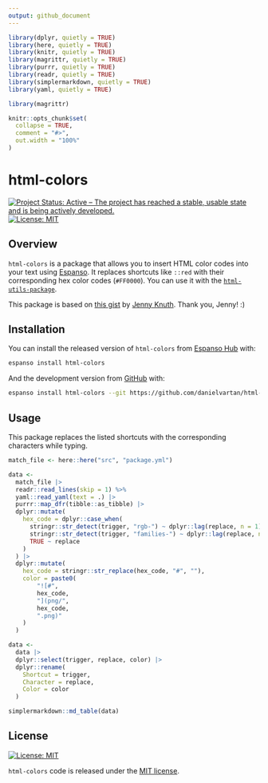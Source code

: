 ```yaml
---
output: github_document
---
```


<!-- README.md is generated from README.Rmd. Please edit that file -->

```r
library(dplyr, quietly = TRUE)
library(here, quietly = TRUE)
library(knitr, quietly = TRUE)
library(magrittr, quietly = TRUE)
library(purrr, quietly = TRUE)
library(readr, quietly = TRUE)
library(simplermarkdown, quietly = TRUE)
library(yaml, quietly = TRUE)
```

```r
library(magrittr)
```

```r
knitr::opts_chunk$set(
  collapse = TRUE,
  comment = "#>",
  out.width = "100%"
)
```

# html-colors

<!-- badges: start -->
[![Project Status: Active – The project has reached a stable, usable state and is being actively developed.](https://www.repostatus.org/badges/latest/active.svg)](https://www.repostatus.org/#active)
[![License: MIT](https://img.shields.io/badge/license-MIT-green)](https://choosealicense.com/licenses/mit/)
<!-- badges: end -->

## Overview

`html-colors` is a package that allows you to insert HTML color codes into your text using [Espanso](https://espanso.org). It replaces shortcuts like `::red` with their corresponding hex color codes (`#FF0000`). You can use it with the [`html-utils-package`](https://hub.espanso.org/html-utils-package).

This package is based on [this gist](https://gist.github.com/jennyknuth/e2d9ee930303d5a5fe8862c6e31819c5) by [Jenny Knuth](https://gist.github.com/jennyknuth). Thank you, Jenny! :)

## Installation

You can install the released version of `html-colors` from [Espanso Hub](https://hub.espanso.org/) with:

``` sh
espanso install html-colors
```

And the development version from [GitHub](https://github.com/) with:

``` sh
espanso install html-colors --git https://github.com/danielvartan/html-colors/ --external
```

## Usage

This package replaces the listed shortcuts with the corresponding characters while typing.

```r
match_file <- here::here("src", "package.yml")
```

```r
data <- 
  match_file |>
  readr::read_lines(skip = 1) %>%
  yaml::read_yaml(text = .) |>
  purrr::map_dfr(tibble::as_tibble) |>
  dplyr::mutate(
    hex_code = dplyr::case_when(
      stringr::str_detect(trigger, "rgb-") ~ dplyr::lag(replace, n = 1),
      stringr::str_detect(trigger, "families-") ~ dplyr::lag(replace, n = 2),
      TRUE ~ replace
    )
  ) |>
  dplyr::mutate(
    hex_code = stringr::str_replace(hex_code, "#", ""),
    color = paste0(
        "![#",
        hex_code,
        "](png/",
        hex_code,
        ".png)"
    )
  )
```

```r
data <- 
  data |>
  dplyr::select(trigger, replace, color) |>
  dplyr::rename(
    Shortcut = trigger,
    Character = replace,
    Color = color
  )
```

```r
simplermarkdown::md_table(data)
```

## License

[![License:
MIT](https://img.shields.io/badge/license-MIT-green)](https://opensource.org/license/mit/)

`html-colors` code is released under the [MIT license](https://opensource.org/license/mit/).
